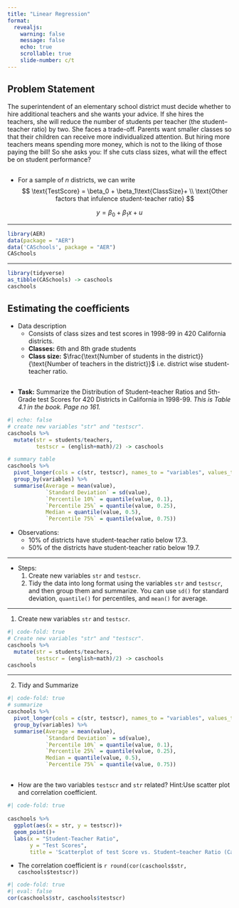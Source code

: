 ```yaml
---
title: "Linear Regression"
format: 
  revealjs:
    warning: false
    message: false
    echo: true
    scrollable: true
    slide-number: c/t
---
```


## Problem Statement

The superintendent of an elementary school district must decide whether to hire additional teachers and she wants your advice. If she hires the teachers, she will reduce the number of students per teacher (the student–teacher ratio) by two. She faces a trade-off. Parents want smaller classes so that their children can receive more individualized attention. But hiring more teachers means spending more money, which is not to the liking of those paying the bill! So she asks you: If she cuts class sizes, what will the effect be on student performance? 

## {.smaller}

- For a sample of $n$ districts, we can write
$$
\text{TestScore} = \beta_0 + \beta_1\text{ClassSize}+ \\ \text{Other factors that infulence student-teacher ratio} 
$$

$$
y = \beta_0 + \beta_1x+ u
$$

---

```r
library(AER) 
data(package = "AER")
data('CASchools', package = "AER")
CASchools
```

---

```r
library(tidyverse)
as_tibble(CASchools) -> caschools
caschools
```

## Estimating the coefficients 

- Data description
  - Consists of class sizes and test scores in 1998-99 in 420 California districts.
  - **Classes:** 6th and 8th grade students
  - **Class size:** $\frac{\text{Number of students in the district}}{\text{Number of teachers in the district}}$ i.e. district wise student-teacher ratio.

## {.smaller}

- **Task:** Summarize the Distribution of Student–teacher Ratios and 5th-Grade test Scores for 420 Districts in California in 1998-99. *This is Table 4.1 in the book. Page no 161.*
```r
#| echo: false
# create new variables "str" and "testscr".
caschools %>% 
  mutate(str = students/teachers,
         testscr = (english+math)/2) -> caschools

# summary table 
caschools %>% 
  pivot_longer(cols = c(str, testscr), names_to = "variables", values_to = "value") %>% 
  group_by(variables) %>% 
  summarise(Average = mean(value),
            `Standard Deviation` = sd(value),
            `Percentile 10%` = quantile(value, 0.1),
            `Percentile 25%` = quantile(value, 0.25),
            Median = quantile(value, 0.5),
            `Percentile 75%` = quantile(value, 0.75)) 
```
- Observations:
  - 10% of districts have student-teacher ratio below 17.3.
  - 50% of the districts have student-teacher ratio below 19.7.

---

- Steps:
  1. Create new variables `str` and `testscr`.
  3. Tidy the data into long format using the variables `str` and `testscr`, and then group them and summarize. You can use `sd()` for standard deviation, `quantile()` for percentiles, and `mean()` for average.
  
---

1. Create new variables `str` and `testscr`.
```r
#| code-fold: true
# Create new variables "str" and "testscr".
caschools %>% 
  mutate(str = students/teachers,
         testscr = (english+math)/2) -> caschools
caschools
```

---

2. Tidy and Summarize
```r
#| code-fold: true
# summarize
caschools %>% 
  pivot_longer(cols = c(str, testscr), names_to = "variables", values_to = "value") %>% 
  group_by(variables) %>% 
  summarise(Average = mean(value),
            `Standard Deviation` = sd(value),
            `Percentile 10%` = quantile(value, 0.1),
            `Percentile 25%` = quantile(value, 0.25),
            Median = quantile(value, 0.5),
            `Percentile 75%` = quantile(value, 0.75))
```

  
## {.smaller}

- How are the two variables `testscr` and `str` related? Hint:Use scatter plot and correlation coefficient.

```r
#| code-fold: true
 
caschools %>% 
  ggplot(aes(x = str, y = testscr))+
  geom_point()+
  labs(x = "Student-Teacher Ratio",
       y = "Test Scores",
       title = 'Scatterplot of test Score vs. Student–teacher Ratio (California School District Data)')
```

- The correlation coefficient is `r round(cor(caschools$str, caschools$testscr))`
```r
#| code-fold: true
#| eval: false
cor(caschools$str, caschools$testscr)
```
